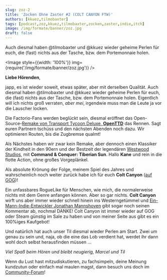 ```yaml
---
slug: zoz-2
title: 'Zocken Ohne Zaster #2 (COLT CANYON FTW)'
authors: [kkuez,tilmobaxter]
tags: [podcast,zoz,kkuez,tilmobaxter,zocken,zaster,indie,itch]
image: /img/formate/banner/zoz.jpg
draft: false
---
```



Auch diesmal haben @tilmobaxter und @kkuez wieder geheime Perlen für euch, die (fast) nichts aus der Tasche, bzw. dem Portemonnaie holen.

<Image style={{width: '100%'}} img={require('/img/formate/banner/zoz.jpg')} />

<!--truncate-->

**Liebe Hörenden**,

japp, es ist wieder soweit, etwas später, aber mit derselben Qualität. Auch diesmal haben @tilmobaxter und @kkuez wieder geheime Perlen für euch, die (fast) nichts aus der Tasche, bzw. dem Portemonnaie holen. Eigentlich will ich nichts groß verraten, *aber mei*, irgendwie muss man die Leute ja vor die Lauscher locken.

Die Factorio-Fans werden beglückt sein, diesmal eröffnet das Open-Source-[Remake von Transport Tycoon Deluxe, **OpenTTD**](https://www.openttd.org/) das Rennen. Sagt euren Partnern tschüss und den nächsten Abenden noch dazu. Wir optimieren Routen, bis die Zugbremse qualmt!

Als Nächstes haben wir zwar kein Remake, aber dennoch einen Klassiker der Kindheit in den 90ern und der Bestzeit der legendären [Westwood Studios](https://cnc-comm.com/westwood-studios), mit **Command & Conquer: Tiberian Sun**. Hallo **Kane** und rein in die flotte Action, ohne großes Vorgeplänkel.

Als absolute Krönung der Folge, meinem Spiel des Jahres und wahrscheinlich noch weiter zurück habe ich für euch **Colt Canyon** ([auf GOG](https://www.gog.com/de/game/colt_canyon))!

Ein unfassbares RogueLike für Menschen, wie mich, die normalerweise nichts mit dem Genre anfangen können. Aber so gar nichts. **Colt Canyon** wirft uns aber immer wieder schnell hinein ins Westerngetümmel und [Ein-Mann-Indie-Entwickler Jonathan Mannshoven](https://www.retrific.net/) gibt sogar noch seinen Kommentar ab, nochmal DANKE! Colt Canyon ist immer wieder auf GOG oder Steam günstig im Sale zu haben und von meiner Seite aus gibt es ein 100%iges Kaufgebot!

Und natürlich hat auch unser Til diesmal wieder Perlen am Start. Zwei um genau zu sein und, naja, ob die eine das Lob verdient hat, werdet ihr dann wohl doch selbst herausfinden müssen …

*Viel Spaß beim Hören und bleibt neugierig, Marcel und Til*

Wenn du Lust hast mitzudiskutieren, zu fachsimpeln, deine Meinung kundzutun oder einfach mal maulen magst, dann besuch uns doch im [Community-Forum](https://community.wasted.de/t/zocken-ohne-zaster-2-kauft-colt-canyon-ffs)!

<ReactPlayer
    width="100%"
    height="50px"
    controls
    src='https://m10z.picnotes.de/ZockenOhneZaster/ZockenOhneZaster_2.mp3'
/>
